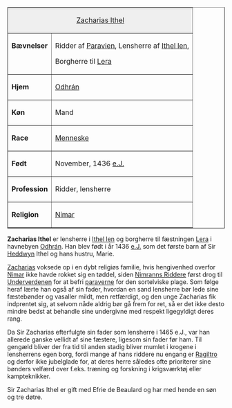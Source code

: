 {{title:Zacharias Ithel}}
{{author:Laura Holmegaard}}
{{timestamp:2009-10-04T07:31:20Z}}
{{copyright:Zacharias Ithel}}
<table border=1 cellpadding=2 cellspacing=0 align=right style="margin-left:1em">
<tr valign=top><td style="background:#efefef;" colspan=2 align=center>[[Zacharias Ithel]]
<tr valign=top><td>'''Bævnelser'''<td>Ridder af [[Paravien]],
Lensherre af [[Ithel len]],

Borgherre til [[Lera]]
<tr valign=top><td>'''Hjem'''<td>[[Odhrán]]
<tr valign=top><td>'''Køn'''<td>Mand
<tr valign=top><td>'''Race'''<td>[[Menneske]]
<tr valign=top><td>'''Født'''<td>November, 1436 [[e.J.]]
<tr valign=top><td>'''Profession'''<td>Ridder, lensherre
<tr valign=top><td>'''Religion'''<td>[[Nimar]]
</table>
'''Zacharias Ithel''' er lensherre i [[Ithel len]] og borgherre til fæstningen [[Lera]] i havnebyen [[Odhrán]]. Han blev født i år 1436 [[e.J.]] som det første barn af Sir [[Heddwyn af Nimar|Heddwyn]] Ithel og hans hustru, Marie.

[[Zacharias]] voksede op i en dybt religiøs familie, hvis hengivenhed overfor [[Nimar]] ikke havde rokket sig en tøddel, siden [[Nimranns Riddere]] først drog til [[Underverdenen]] for at befri [[paraver|paraverne]] for den sortelviske plage. Som følge heraf lærte han også af sin fader, hvordan en sand lensherre bør lede sine fæstebønder og vasaller mildt, men retfærdigt, og den unge Zacharias fik indprentet sig, at selvom nåde aldrig bør gå frem for ret, så er det ikke desto mindre bedst at behandle sine undergivne med respekt ligegyldigt deres rang.

Da Sir Zacharias efterfulgte sin fader som lensherre i 1465 e.J., var han allerede ganske vellidt af sine fæstere, ligesom sin fader før ham. Til gengæld bliver der fra tid til anden stadig bliver mumlet i krogene i lensherrens egen borg, fordi mange af hans riddere nu engang er [[Ragil|Ragiltro]] og derfor ikke jubelglade for, at deres herre således ofte prioriterer sine bønders velfærd over f.eks. træning og forskning i krigsværktøj eller kampteknikker.

Sir Zacharias Ithel er gift med Efrie de Beaulard og har med hende en søn og tre døtre.